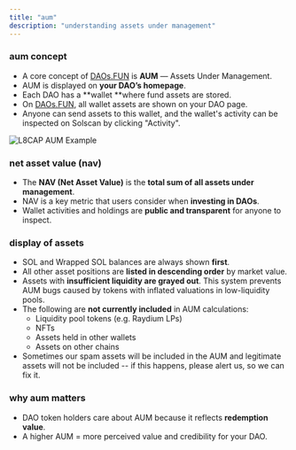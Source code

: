 ```yaml
---
title: "aum"
description: "understanding assets under management"
---
```


### aum concept

- A core concept of [DAOs.FUN](http://DAOs.FUN) is **AUM** — Assets Under Management.
- AUM is displayed on **your DAO’s homepage**.
- Each DAO has a **wallet **where fund assets are stored.
- On [DAOs.FUN](http://DAOs.FUN), all wallet assets are shown on your DAO page.
- Anyone can send assets to this wallet, and the wallet's activity can be inspected on Solscan by clicking "Activity". 

![L8CAP AUM Example](/images/download.png)

### net asset value (nav)

- The **NAV (Net Asset Value)** is the **total sum of all assets under management**.
- NAV is a key metric that users consider when **investing in DAOs**.
- Wallet activities and holdings are **public and transparent** for anyone to inspect.

### display of assets

- SOL and Wrapped SOL balances are always shown **first**.
- All other asset positions are **listed in descending order** by market value.
- Assets with **insufficient liquidity are grayed out**. This system prevents AUM bugs caused by tokens with inflated valuations in low-liquidity pools.
- The following are **not currently included** in AUM calculations:
  - Liquidity pool tokens (e.g. Raydium LPs)
  - NFTs
  - Assets held in other wallets
  - Assets on other chains
- Sometimes our spam assets will be included in the AUM and legitimate assets will not be included -- if this happens, please alert us, so we can fix it. 

### why aum matters

- DAO token holders care about AUM because it reflects **redemption value**.
- A higher AUM = more perceived value and credibility for your DAO.